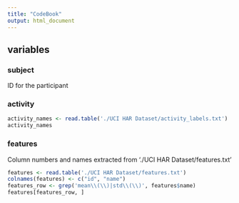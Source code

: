 ```yaml
---
title: "CodeBook"
output: html_document
---
```


## variables

### subject

ID for the participant


### activity


```r
activity_names <- read.table('./UCI HAR Dataset/activity_labels.txt')
activity_names
```


### features

Column numbers and names extracted from './UCI HAR Dataset/features.txt'


```r
features <- read.table('./UCI HAR Dataset/features.txt')
colnames(features) <- c("id", "name")
features_row <- grep('mean\\(\\)|std\\(\\)', features$name)
features[features_row, ]
```

